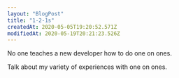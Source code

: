 ```yaml
---
layout: "BlogPost"
title: "1-2-1s"
createdAt: 2020-05-05T19:20:52.571Z
modifiedAt: 2020-05-19T20:21:23.526Z
---
```


No one teaches a new developer how to do one on ones.

Talk about my variety of experiences with one on ones.
